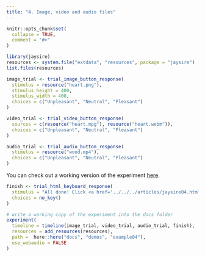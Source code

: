 ```yaml
---
title: "4. Image, video and audio files"
---
```


```r
knitr::opts_chunk$set(
  collapse = TRUE,
  comment = "#>"
)
```


```r
library(jaysire)
resources <- system.file("extdata", "resources", package = "jaysire")
list.files(resources)

image_trial <- trial_image_button_response(
  stimulus = resource("heart.png"), 
  stimulus_height = 400,
  stimulus_width = 400,
  choices = c("Unpleasant", "Neutral", "Pleasant") 
)

video_trial <- trial_video_button_response(
  sources = c(resource("heart.mpg"), resource("heart.webm")), 
  choices = c("Unpleasant", "Neutral", "Pleasant") 
)

audio_trial <- trial_audio_button_response(
  stimulus = resource("wood.mp4"),
  choices = c("Unpleasant", "Neutral", "Pleasant") 
)

```


You can check out a working version of the experiment [here](../demos/example04/experiment/index.html).

```r
finish <- trial_html_keyboard_response(
  stimulus = "All done! Click <a href='../../../articles/jaysire04.html'>here</a> to return to the vignette.",
  choices = no_key()
)

# write a working copy of the experiment into the docs folder
experiment(
  timeline = timeline(image_trial, video_trial, audio_trial, finish),
  resources = add_resources(resources),
  path =  here::here("docs", "demos", "example04"),
  use_webaudio = FALSE
)
```




               
